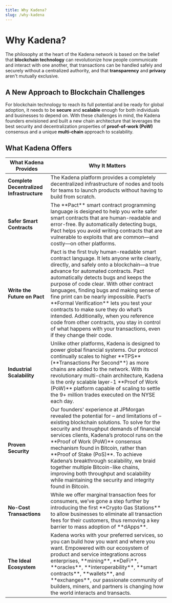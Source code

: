 ```yaml
---
title: Why Kadena?
slug: /why-kadena
---
```


# Why Kadena?

The philosophy at the heart of the Kadena network is based on the belief that **blockchain technology** can revolutionize how people communicate and interact with one another, that transactions can be handled safely and securely without a centralized authority, and that **transparency** and **privacy** aren't mutually exclusive.

## A New Approach to Blockchain Challenges

For blockchain technology to reach its full potential and be ready for global adoption, it needs to be **secure** and **scalable** enough for both individuals and businesses to depend on. With these challenges in mind, the Kadena founders envisioned and built a new chain architecture that leverages the best security and decentralization properties of **proof-of-work (PoW)** consensus and a unique **multi-chain** approach to scalability.


## What Kadena Offers

<table className={styles.interactiveTable}>
  <thead>
    <tr>
      <th>What Kadena Provides</th>
      <th>Why It Matters</th>
    </tr>
  </thead>
  <tbody>
    <tr>
      <td><strong>Complete Decentralized Infrastructure</strong></td>
      <td>The Kadena platform provides a completely decentralized infrastructure of nodes and tools for teams to launch products without having to build from scratch.</td>
    </tr>
    <tr>
      <td><strong>Safer Smart Contracts</strong></td>
      <td>The **Pact** smart contract programming language is designed to help you write safer smart contracts that are human-readable and error-free. By automatically detecting bugs, Pact helps you avoid writing contracts that are vulnerable to exploits that are common—and costly—on other platforms.</td>
    </tr>
    <tr>
      <td><strong>Write the Future on Pact</strong></td>
      <td>Pact is the first truly human-readable smart contract language. It lets anyone write clearly, directly, and safely onto a blockchain—a true advance for automated contracts. Pact automatically detects bugs and keeps the purpose of code clear. With other contract languages, finding bugs and making sense of fine print can be nearly impossible. Pact’s **Formal Verification** lets you test your contracts to make sure they do what’s intended. Additionally, when you reference code from other contracts, you stay in control of what happens with your transactions, even if they change their code.</td>
    </tr>
    <tr>
      <td><strong>Industrial Scalability</strong></td>
      <td>Unlike other platforms, Kadena is designed to power global financial systems. Our protocol continually scales to higher **TPS** (**Transactions Per Second**) as more chains are added to the network. With its revolutionary multi-chain architecture, Kadena is the only scalable layer-1 **Proof of Work (PoW)** platform capable of scaling to settle the 9+ million trades executed on the NYSE each day.</td>
    </tr>
    <tr>
      <td><strong>Proven Security</strong></td>
      <td>Our founders' experience at JPMorgan revealed the potential for – and limitations of – existing blockchain solutions. To solve for the security and throughput demands of financial services clients, Kadena’s protocol runs on the **Proof of Work (PoW)** consensus mechanism found in Bitcoin, rather than **Proof of Stake (PoS)**. To achieve Kadena’s breakthrough scalability, we braid together multiple Bitcoin-like chains, improving both throughput and scalability while maintaining the security and integrity found in Bitcoin.</td>
    </tr>
    <tr>
      <td><strong>No-Cost Transactions</strong></td>
      <td>While we offer marginal transaction fees for consumers, we’ve gone a step further by introducing the first **Crypto Gas Stations** to allow businesses to eliminate all transaction fees for their customers, thus removing a key barrier to mass adoption of **dApps**.</td>
    </tr>
    <tr>
      <td><strong>The Ideal Ecosystem</strong></td>
      <td>Kadena works with your preferred services, so you can build how you want and where you want. Empowered with our ecosystem of product and service integrations across enterprises, **mining**, **DeFi**, **oracles**, **interoperability**, **smart contracts**, **wallets**, and **exchanges**, our passionate community of builders, miners, and partners is changing how the world interacts and transacts.</td>
    </tr>
  </tbody>
</table>
